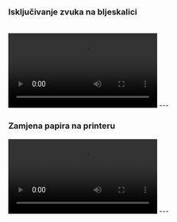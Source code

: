 ### Isključivanje zvuka na bljeskalici
<br/>
<video controls>
  <source src="beep.mp4" type="video/mp4"></source>
Your browser does not support the video tag.
</video>
---

### Zamjena papira na printeru<br/>
<video controls>
  <source src="papir.mp4" type="video/mp4"></source>
Your browser does not support the video tag.
</video>
---